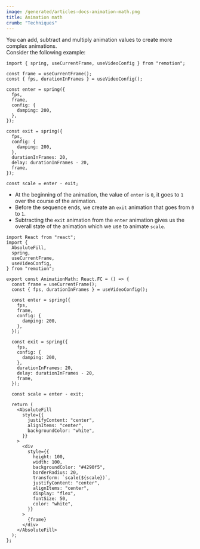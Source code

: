 ```yaml
---
image: /generated/articles-docs-animation-math.png
title: Animation math
crumb: "Techniques"
---
```


You can add, subtract and multiply animation values to create more complex animations.  
Consider the following example:

```tsx twoslash title="Enter and exit"
import { spring, useCurrentFrame, useVideoConfig } from "remotion";

const frame = useCurrentFrame();
const { fps, durationInFrames } = useVideoConfig();

const enter = spring({
  fps,
  frame,
  config: {
    damping: 200,
  },
});

const exit = spring({
  fps,
  config: {
    damping: 200,
  },
  durationInFrames: 20,
  delay: durationInFrames - 20,
  frame,
});

const scale = enter - exit;
```

- At the beginning of the animation, the value of `enter` is `0`, it goes to `1` over the course of the animation.
- Before the sequence ends, we create an `exit` animation that goes from `0` to `1`.
- Subtracting the `exit` animation from the `enter` animation gives us the overall state of the animation which we use to animate `scale`.

<Demo type="animation-math" />

```tsx twoslash title="Full snippet"
import React from "react";
import {
  AbsoluteFill,
  spring,
  useCurrentFrame,
  useVideoConfig,
} from "remotion";

export const AnimationMath: React.FC = () => {
  const frame = useCurrentFrame();
  const { fps, durationInFrames } = useVideoConfig();

  const enter = spring({
    fps,
    frame,
    config: {
      damping: 200,
    },
  });

  const exit = spring({
    fps,
    config: {
      damping: 200,
    },
    durationInFrames: 20,
    delay: durationInFrames - 20,
    frame,
  });

  const scale = enter - exit;

  return (
    <AbsoluteFill
      style={{
        justifyContent: "center",
        alignItems: "center",
        backgroundColor: "white",
      }}
    >
      <div
        style={{
          height: 100,
          width: 100,
          backgroundColor: "#4290f5",
          borderRadius: 20,
          transform: `scale(${scale})`,
          justifyContent: "center",
          alignItems: "center",
          display: "flex",
          fontSize: 50,
          color: "white",
        }}
      >
        {frame}
      </div>
    </AbsoluteFill>
  );
};
```
